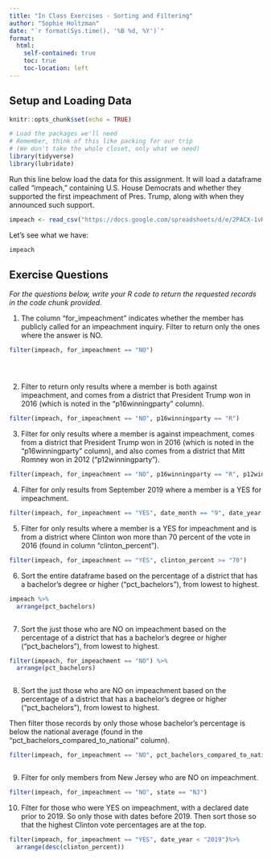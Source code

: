 ```yaml
---
title: "In Class Exercises - Sorting and Filtering"
author: "Sophie Holtzman"
date: "`r format(Sys.time(), '%B %d, %Y')`"
format:
  html:
    self-contained: true
    toc: true
    toc-location: left
---
```


## Setup and Loading Data

```r
knitr::opts_chunk$set(echo = TRUE)

# Load the packages we'll need
# Remember, think of this like packing for our trip
# (We don't take the whole closet, only what we need)
library(tidyverse)
library(lubridate)

```

Run this line below load the data for this assignment. It will load a dataframe called "impeach," containing U.S. House Democrats and whether they supported the first impeachment of Pres. Trump, along with when they announced such support.

```r

impeach <- read_csv("https://docs.google.com/spreadsheets/d/e/2PACX-1vRh8d5JaDqBtByzNw2JZF3idaACobDhhk-p7chJoktA0HawELHFOvjQOqCpzGA4MGONvPlR7GASqW-K/pub?gid=1765341510&single=true&output=csv")


```

Let's see what we have:

```r

impeach


```

## Exercise Questions

*For the questions below, write your R code to return the requested records in the code chunk provided.*

1)  The column "for_impeachment" indicates whether the member has publicly called for an impeachment inquiry. Filter to return only the ones where the answer is NO.

```r

filter(impeach, for_impeachment == "NO")





```

2)  Filter to return only results where a member is both against impeachment, and comes from a district that President Trump won in 2016 (which is noted in the "p16winningparty" column).

```r


filter(impeach, for_impeachment == "NO", p16winningparty == "R")
```

3)  Filter for only results where a member is against impeachment, comes from a district that President Trump won in 2016 (which is noted in the "p16winningparty" column), and also comes from a district that Mitt Romney won in 2012 ("p12winningparty").

```r


filter(impeach, for_impeachment == "NO", p16winningparty == "R", p12winningparty =="R")


```

4)  Filter for only results from September 2019 where a member is a YES for impeachment.

```r


filter(impeach, for_impeachment == "YES", date_month == "9", date_year =="2019")


```

5)  Filter for only results where a member is a YES for impeachment and is from a district where Clinton won more than 70 percent of the vote in 2016 (found in column "clinton_percent").

```r


filter(impeach, for_impeachment == "YES", clinton_percent >= "70")


```

6)  Sort the entire dataframe based on the percentage of a district that has a bachelor's degree or higher ("pct_bachelors"), from lowest to highest.

```r


impeach %>% 
  arrange(pct_bachelors)



```

7)  Sort the just those who are NO on impeachment based on the percentage of a district that has a bachelor's degree or higher ("pct_bachelors"), from lowest to highest.

```r

filter(impeach, for_impeachment == "NO") %>%
  arrange(pct_bachelors)



```

8)  Sort the just those who are NO on impeachment based on the percentage of a district that has a bachelor's degree or higher ("pct_bachelors"), from lowest to highest.

Then filter those records by only those whose bachelor's percentage is below the national average (found in the "pct_bachelors_compared_to_national" column).

```r


filter(impeach, for_impeachment == "NO", pct_bachelors_compared_to_national == "BELOW")  %>% arrange(pct_bachelors)



```

9)  Filter for only members from New Jersey who are NO on impeachment.

```r


filter(impeach, for_impeachment == "NO", state == "NJ")


```

10) Filter for those who were YES on impeachment, with a declared date prior to 2019. So only those with dates before 2019. Then sort those so that the highest Clinton vote percentages are at the top.

```r


filter(impeach, for_impeachment == "YES", date_year < "2019")%>%
  arrange(desc(clinton_percent))


```
